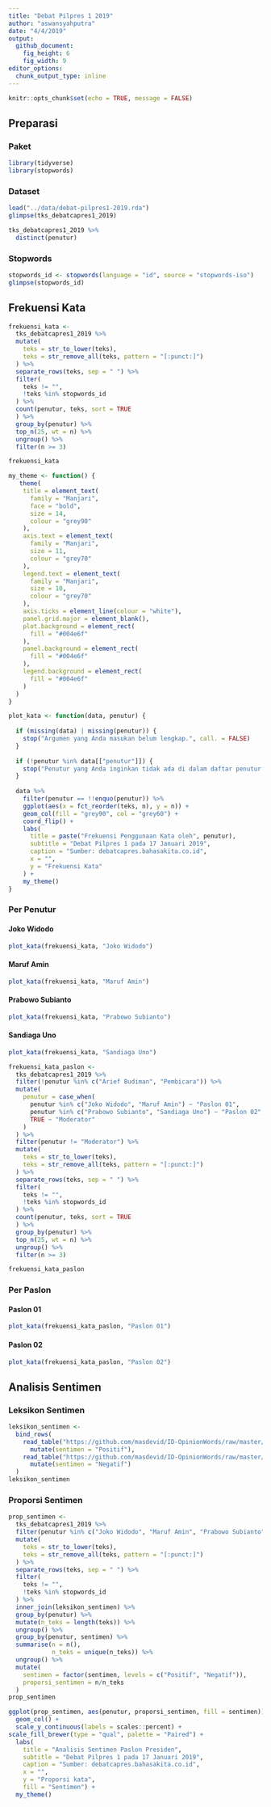 ```yaml
---
title: "Debat Pilpres 1 2019"
author: "aswansyahputra"
date: "4/4/2019"
output: 
  github_document: 
    fig_height: 6
    fig_width: 9
editor_options: 
  chunk_output_type: inline
---
```


```r
knitr::opts_chunk$set(echo = TRUE, message = FALSE)
```

## Preparasi
### Paket

```r
library(tidyverse)
library(stopwords)
```

### Dataset
```r
load("../data/debat-pilpres1-2019.rda")
glimpse(tks_debatcapres1_2019)

tks_debatcapres1_2019 %>% 
  distinct(penutur)  
```

### Stopwords
```r
stopwords_id <- stopwords(language = "id", source = "stopwords-iso")
glimpse(stopwords_id)
```

## Frekuensi Kata

```r
frekuensi_kata <- 
  tks_debatcapres1_2019 %>% 
  mutate(
    teks = str_to_lower(teks),
    teks = str_remove_all(teks, pattern = "[:punct:]")
  ) %>% 
  separate_rows(teks, sep = " ") %>% 
  filter(
    teks != "",
    !teks %in% stopwords_id
  ) %>% 
  count(penutur, teks, sort = TRUE
  ) %>% 
  group_by(penutur) %>% 
  top_n(25, wt = n) %>% 
  ungroup() %>% 
  filter(n >= 3)

frekuensi_kata
```

```r
my_theme <- function() {
   theme(
    title = element_text(
      family = "Manjari",
      face = "bold",
      size = 14,
      colour = "grey90"
    ),
    axis.text = element_text(
      family = "Manjari",
      size = 11,
      colour = "grey70"
    ),
    legend.text = element_text(
      family = "Manjari",
      size = 10,
      colour = "grey70"
    ),
    axis.ticks = element_line(colour = "white"),
    panel.grid.major = element_blank(), 
    plot.background = element_rect(
      fill = "#004e6f"
    ), 
    panel.background = element_rect(
      fill = "#004e6f"
    ),
    legend.background = element_rect(
      fill = "#004e6f"
    )
  )
}
```

```r
plot_kata <- function(data, penutur) {
  
  if (missing(data) | missing(penutur)) {
    stop("Argumen yang Anda masukan belum lengkap.", call. = FALSE)
  }
  
  if (!penutur %in% data[["penutur"]]) {
    stop("Penutur yang Anda inginkan tidak ada di dalam daftar penutur.", call. = FALSE)
  }
  
  data %>% 
    filter(penutur == !!enquo(penutur)) %>% 
    ggplot(aes(x = fct_reorder(teks, n), y = n)) +
    geom_col(fill = "grey90", col = "grey60") +
    coord_flip() +
    labs(
      title = paste("Frekuensi Penggunaan Kata oleh", penutur),
      subtitle = "Debat Pilpres 1 pada 17 Januari 2019",
      caption = "Sumber: debatcapres.bahasakita.co.id",
      x = "",
      y = "Frekuensi Kata"
    ) +
    my_theme()
}
```

### Per Penutur
#### Joko Widodo
```r
plot_kata(frekuensi_kata, "Joko Widodo")
```

#### Maruf Amin
```r
plot_kata(frekuensi_kata, "Maruf Amin")
```

#### Prabowo Subianto
```r
plot_kata(frekuensi_kata, "Prabowo Subianto")
```

#### Sandiaga Uno
```r
plot_kata(frekuensi_kata, "Sandiaga Uno")
```

```r
frekuensi_kata_paslon <- 
  tks_debatcapres1_2019 %>% 
  filter(!penutur %in% c("Arief Budiman", "Pembicara")) %>% 
  mutate(
    penutur = case_when(
      penutur %in% c("Joko Widodo", "Maruf Amin") ~ "Paslon 01",
      penutur %in% c("Prabowo Subianto", "Sandiaga Uno") ~ "Paslon 02",
      TRUE ~ "Moderator"
    )
  ) %>% 
  filter(penutur != "Moderator") %>% 
  mutate(
    teks = str_to_lower(teks),
    teks = str_remove_all(teks, pattern = "[:punct:]")
  ) %>% 
  separate_rows(teks, sep = " ") %>% 
  filter(
    teks != "",
    !teks %in% stopwords_id
  ) %>% 
  count(penutur, teks, sort = TRUE
  ) %>% 
  group_by(penutur) %>% 
  top_n(25, wt = n) %>% 
  ungroup() %>% 
  filter(n >= 3)

frekuensi_kata_paslon
```

### Per Paslon
#### Paslon 01
```r
plot_kata(frekuensi_kata_paslon, "Paslon 01")
```

#### Paslon 02
```r
plot_kata(frekuensi_kata_paslon, "Paslon 02")
```

## Analisis Sentimen
### Leksikon Sentimen
```r
leksikon_sentimen <- 
  bind_rows(
    read_table("https://github.com/masdevid/ID-OpinionWords/raw/master/positive.txt", col_names = "teks") %>% 
      mutate(sentimen = "Positif"),
    read_table("https://github.com/masdevid/ID-OpinionWords/raw/master/negative.txt", col_names = "teks") %>% 
      mutate(sentimen = "Negatif")
  )
leksikon_sentimen
```

### Proporsi Sentimen
```r
prop_sentimen <- 
  tks_debatcapres1_2019 %>% 
  filter(penutur %in% c("Joko Widodo", "Maruf Amin", "Prabowo Subianto", "Sandiaga Uno")) %>% 
  mutate(
    teks = str_to_lower(teks),
    teks = str_remove_all(teks, pattern = "[:punct:]")
  ) %>% 
  separate_rows(teks, sep = " ") %>% 
  filter(
    teks != "",
    !teks %in% stopwords_id
  ) %>% 
  inner_join(leksikon_sentimen) %>% 
  group_by(penutur) %>% 
  mutate(n_teks = length(teks)) %>% 
  ungroup() %>% 
  group_by(penutur, sentimen) %>% 
  summarise(n = n(),
            n_teks = unique(n_teks)) %>% 
  ungroup() %>% 
  mutate(
    sentimen = factor(sentimen, levels = c("Positif", "Negatif")),
    proporsi_sentimen = n/n_teks
  )
prop_sentimen
```

```r
ggplot(prop_sentimen, aes(penutur, proporsi_sentimen, fill = sentimen)) +
  geom_col() +
  scale_y_continuous(labels = scales::percent) +
scale_fill_brewer(type = "qual", palette = "Paired") +
  labs(
    title = "Analisis Sentimen Paslon Presiden",
    subtitle = "Debat Pilpres 1 pada 17 Januari 2019",
    caption = "Sumber: debatcapres.bahasakita.co.id",
    x = "",
    y = "Proporsi kata",
    fill = "Sentimen") +
  my_theme()
```

